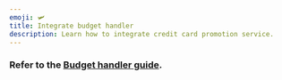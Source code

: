 ```yaml
---
emoji: 🛩
title: Integrate budget handler
description: Learn how to integrate credit card promotion service.
---
```





### Refer to the [**Budget handler guide**](http://localhost:5000/o/nad6nqI7LNE1TGdY19Od/s/zzqz39hKDV7YEtDAeA1v/).
